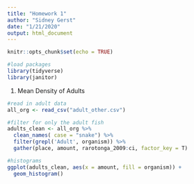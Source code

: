 ```yaml
---
title: "Homework 1"
author: "Sidney Gerst"
date: "1/21/2020"
output: html_document
---
```


```r
knitr::opts_chunk$set(echo = TRUE)

#load packages
library(tidyverse)
library(janitor)

```


1. Mean Density of Adults
```r

#read in adult data
all_org <- read_csv("adult_other.csv")

#filter for only the adult fish
adults_clean <- all_org %>%
  clean_names( case = "snake") %>%
  filter(grepl('Adult', organism)) %>%
  gather(place, amount, rarotonga_2009:ci, factor_key = T)

#histograms
ggplot(adults_clean, aes(x = amount, fill = organism)) +
  geom_histogram()




```

